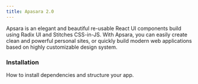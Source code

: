 ```yaml
---
title: Apasara 2.0
---
```

Apsara is an elegant and beautiful re-usable React UI components build using Radix UI and Stitches CSS-in-JS.
With Apsara, you can easily create clean and powerful personal sites, or quickly build modern web applications based on highly customizable design system.

### Installation
How to install dependencies and structure your app.

<LiveProvider>
    <LiveEditor code={`
npm install @raystack/ui
    `} border />
</LiveProvider>